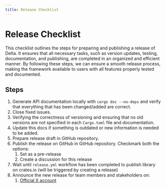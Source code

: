 ```yaml
---
title: Release Checklist
---
```


# Release Checklist

This checklist outlines the steps for preparing and publishing a release of
Delta. It ensures that all necessary tasks, such as version updates, testing,
documentation, and publishing, are completed in an organized and efficient
manner. By following these steps, we can ensure a smooth release process, making
the framework available to users with all features properly tested and
documented.

## Steps

1. Generate API documentation locally with `cargo doc --no-deps` and verify that
   everything that has been changed/added are correct.
2. Close fixed issues.
3. Verifying the correctness of versioning and ensuring that no old versions are
   not specified in each `Cargo.toml` file and documentation.
4. Update this docs if something is outdated or new information is needed to be
   added.
5. Prepare release draft in GitHub repository.
6. Publish the release on GitHub in GitHub repository. Checkmark both the
   options:
   1. Set as a pre-release
   2. Create a discussion for this release
7. Wait until `release.yml` workflow has been completed to publish library on
   crates.io (will be triggered by creating a release)
8. Announce the new release for team members and stakeholders on:
   1. [Official X account](https://x.com/blackportal_ai)
